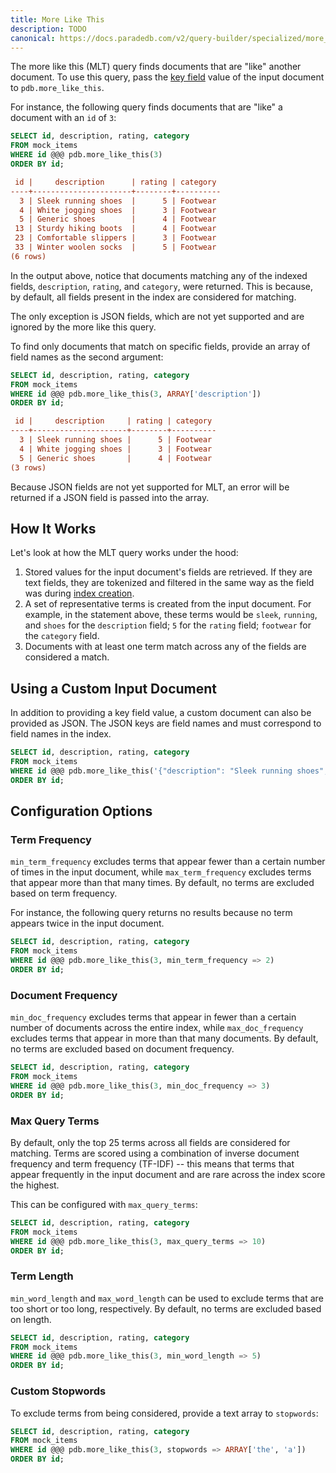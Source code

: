 ```yaml
---
title: More Like This
description: TODO
canonical: https://docs.paradedb.com/v2/query-builder/specialized/more_like_this
---
```


The more like this (MLT) query finds documents that are "like" another document.
To use this query, pass the [key field](/v2/indexing/create_index#choosing-a-key-field) value of the input document
to `pdb.more_like_this`.

For instance, the following query finds documents that are "like" a document with an `id` of `3`:

```sql
SELECT id, description, rating, category
FROM mock_items
WHERE id @@@ pdb.more_like_this(3)
ORDER BY id;
```

```ini Expected Response
 id |     description      | rating | category
----+----------------------+--------+----------
  3 | Sleek running shoes  |      5 | Footwear
  4 | White jogging shoes  |      3 | Footwear
  5 | Generic shoes        |      4 | Footwear
 13 | Sturdy hiking boots  |      4 | Footwear
 23 | Comfortable slippers |      3 | Footwear
 33 | Winter woolen socks  |      5 | Footwear
(6 rows)
```

In the output above, notice that documents matching any of the indexed fields, `description`, `rating`, and `category`, were returned.
This is because, by default, all fields present in the index are considered for matching.

<Note>
  The only exception is JSON fields, which are not yet supported and are ignored
  by the more like this query.
</Note>

To find only documents that match on specific fields, provide an array of field names as the second argument:

```sql
SELECT id, description, rating, category
FROM mock_items
WHERE id @@@ pdb.more_like_this(3, ARRAY['description'])
ORDER BY id;
```

```ini Expected Response
 id |     description     | rating | category
----+---------------------+--------+----------
  3 | Sleek running shoes |      5 | Footwear
  4 | White jogging shoes |      3 | Footwear
  5 | Generic shoes       |      4 | Footwear
(3 rows)
```

<Note>
  Because JSON fields are not yet supported for MLT, an error will be returned
  if a JSON field is passed into the array.
</Note>

## How It Works

Let's look at how the MLT query works under the hood:

1. Stored values for the input document's fields are retrieved. If they are text fields, they are tokenized and filtered in the same way
   as the field was during [index creation](/v2/indexing/create_index).
2. A set of representative terms is created from the input document. For example, in the statement above, these terms would be
   `sleek`, `running`, and `shoes` for the `description` field; `5` for the `rating` field; `footwear` for the `category` field.
3. Documents with at least one term match across any of the fields are considered a match.

## Using a Custom Input Document

In addition to providing a key field value, a custom document can also be provided as JSON.
The JSON keys are field names and must correspond to field names in the index.

```sql
SELECT id, description, rating, category
FROM mock_items
WHERE id @@@ pdb.more_like_this('{"description": "Sleek running shoes", "category": "footwear"}')
ORDER BY id;
```

## Configuration Options

### Term Frequency

`min_term_frequency` excludes terms that appear fewer than a certain number of times in the input document,
while `max_term_frequency` excludes terms that appear more than that many times. By default, no terms are excluded
based on term frequency.

For instance, the following query returns no results because no term appears twice in the input document.

```sql
SELECT id, description, rating, category
FROM mock_items
WHERE id @@@ pdb.more_like_this(3, min_term_frequency => 2)
ORDER BY id;
```

### Document Frequency

`min_doc_frequency` excludes terms that appear in fewer than a certain number of documents across the entire index,
while `max_doc_frequency` excludes terms that appear in more than that many documents. By default, no terms are excluded
based on document frequency.

```sql
SELECT id, description, rating, category
FROM mock_items
WHERE id @@@ pdb.more_like_this(3, min_doc_frequency => 3)
ORDER BY id;
```

### Max Query Terms

By default, only the top 25 terms across all fields are considered for matching. Terms are scored using a combination of inverse document
frequency and term frequency (TF-IDF) -- this means that terms that appear frequently in the input document and are rare across the index
score the highest.

This can be configured with `max_query_terms`:

```sql
SELECT id, description, rating, category
FROM mock_items
WHERE id @@@ pdb.more_like_this(3, max_query_terms => 10)
ORDER BY id;
```

### Term Length

`min_word_length` and `max_word_length` can be used to exclude terms that are too short or too long, respectively. By default, no terms
are excluded based on length.

```sql
SELECT id, description, rating, category
FROM mock_items
WHERE id @@@ pdb.more_like_this(3, min_word_length => 5)
ORDER BY id;
```

### Custom Stopwords

To exclude terms from being considered, provide a text array to `stopwords`:

```sql
SELECT id, description, rating, category
FROM mock_items
WHERE id @@@ pdb.more_like_this(3, stopwords => ARRAY['the', 'a'])
ORDER BY id;
```
